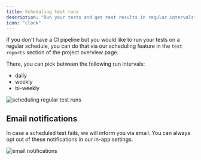 ```yaml
---
title: Scheduling test runs
description: "Run your tests and get test results in regular intervals"
icon: "clock"
---
```


If you don't have a CI pipeline but you would like to run your tests on a regular schedule, you can do that via our scheduling feature in the `test reports` section of the project overview page.

There, you can pick between the following run intervals:

- daily
- weekly
- bi-weekly

<Frame caption="Scheduling test run, screenshot 07/2024">
  <img
    src="/images/executing/schedule.png"
    alt="scheduling regular test runs"
  />
</Frame>

## Email notifications

In case a scheduled test fails, we will inform you via email. You can always opt out of these notifications in our in-app settings.

<Frame caption="screenshot 04/2024">
  <img
    src="/images/scheduled-report-email.png"
    alt="email notifications"
    width={300}
  />
</Frame>
